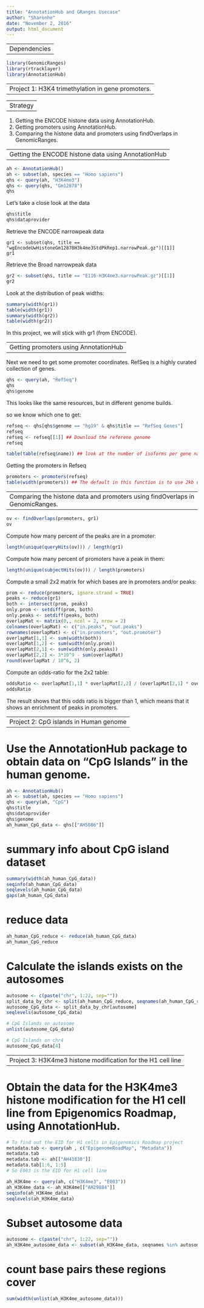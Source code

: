 ```yaml
---
title: "AnnotationHub and GRanges Usecase"
author: "Sharonhe"
date: "November 2, 2016"
output: html_document
---
```


--
Dependencies
--

```r
library(GenomicRanges)
library(rtracklayer)
library(AnnotationHub)
```

---
Project 1: H3K4 trimethylation in gene promoters.
---

--
Strategy
--

1. Getting the ENCODE histone data using AnnotationHub.
2. Getting promoters using AnnotationHub.
3. Comparing the histone data and promoters using findOverlaps in GenomicRanges.

--
Getting the ENCODE histone data using AnnotationHub
--

```r
ah <- AnnotationHub()
ah <- subset(ah, species == "Homo sapiens")
qhs <- query(ah, "H3K4me3")
qhs <- query(qhs, "Gm12878")
qhs

```

Let's take a close look at the data

```r
qhs$title
qhs$dataprovider
```

Retrieve the ENCODE narrowpeak data

```[r]
gr1 <- subset(qhs, title == "wgEncodeUwHistoneGm12878H3k4me3StdPkRep1.narrowPeak.gz")[[1]]
gr1
```
Retrieve the Broad narrowpeak data

```r
gr2 <- subset(qhs, title == "E116-H3K4me3.narrowPeak.gz")[[1]]
gr2
```

Look at the distribution of peak widths:

```r
summary(width(gr1))
table(width(gr1))
summary(width(gr2))
table(width(gr2))
```

In this project, we will stick with gr1 (from ENCODE).

--
Getting promoters using AnnotationHub
--

Next we need to get some promoter coordinates. RefSeq is a highly curated collection of genes.

```r
qhs <- query(ah, "RefSeq")
qhs
qhs$genome
```

This looks like the same resources, but in different genome builds.

so we know which one to get:

```r
refseq <- qhs[qhs$genome == "hg19" & qhs$title == "RefSeq Genes"]
refseq
refseq <- refseq[[1]] ## Download the referene genome
refseq
```

```r
table(table(refseq$name)) ## look at the number of isoforms per gene name
```

Getting the promoters in Refseq

```r
promoters <- promoters(refseq)
table(width(promoters)) ## The default in this function is to use 2kb upstream and 200bp downstream of the start site.
```

--
Comparing the histone data and promoters using findOverlaps in GenomicRanges.
--

```r
ov <- findOverlaps(promoters, gr1)
ov
```

Compute how many percent of the peaks are in a promoter:

```r
length(unique(queryHits(ov))) / length(gr1)
```

Compute how many percent of promoters have a peak in them:

```r
length(unique(subjectHits(ov))) / length(promoters)
```

Compute a small 2x2 matrix for which bases are in promoters and/or peaks:

```r
prom <- reduce(promoters, ignore.strand = TRUE)
peaks <- reduce(gr1)
both <- intersect(prom, peaks)
only.prom <- setdiff(prom, both)
only.peaks <- setdiff(peaks, both)
overlapMat <- matrix(0,, ncol = 2, nrow = 2)
colnames(overlapMat) <- c("in.peaks", "out.peaks")
rownames(overlapMat) <- c("in.promoters", "out.promoter")
overlapMat[1,1] <- sum(width(both))
overlapMat[1,2] <- sum(width(only.prom))
overlapMat[2,1] <- sum(width(only.peaks))
overlapMat[2,2] <- 3*10^9 - sum(overlapMat)
round(overlapMat / 10^6, 2)
```

Compute an odds-ratio for the 2x2 table:

```r
oddsRatio <- overlapMat[1,1] * overlapMat[2,2] / (overlapMat[2,1] * overlapMat[1,2])
oddsRatio
```

The result shows that this odds ratio is bigger than 1, which means that it shows an enrichment of peaks in promoters.

---
Project 2: CpG islands in Human genome
---

# Use the AnnotationHub package to obtain data on "CpG Islands" in the human genome.

```r
ah <- AnnotationHub()
ah <- subset(ah, species == "Homo sapiens")
qhs <- query(ah, "CpG")
qhs$title
qhs$dataprovider
qhs$genome
ah_human_CpG_data <- qhs[["AH5086"]]
```

# summary info about CpG island dataset

```r
summary(width(ah_human_CpG_data))
seqinfo(ah_human_CpG_data)
seqlevels(ah_human_CpG_data)
gaps(ah_human_CpG_data)
```

# reduce data
```r
ah_human_CpG_reduce <- reduce(ah_human_CpG_data)
ah_human_CpG_reduce
```

# Calculate the islands exists on the autosomes

```r
autosome <- c(paste("chr", 1:22, sep=""))
split_data_by_chr <- split(ah_human_CpG_reduce, seqnames(ah_human_CpG_reduce))
autosome_CpG_data <- split_data_by_chr[autosome]
seqlevels(autosome_CpG_data)

# CpG Islands on autosome
unlist(autosome_CpG_data)

# CpG Islands on chr4
autosome_CpG_data[4]
```

---
Project 3: H3K4me3 histone modification for the H1 cell line
---

# Obtain the data for the H3K4me3 histone modification for the H1 cell line from Epigenomics Roadmap, using AnnotationHub.

```r
# To find out the EID for H1 cells in Epigenomics Roadmap project
metadata.tab <- query(ah , c("EpigenomeRoadMap", "Metadata"))
metadata.tab
metadata.tab <- ah[["AH41830"]]
metadata.tab[1:6, 1:5]
# So E003 is the EID for H1 cell line
```

```r
ah_H3K4me <- query(ah, c("H3K4me3", "E003"))
ah_H3K4me_data <- ah_H3K4me[["AH29884"]]
seqinfo(ah_H3K4me_data)
seqlevels(ah_H3K4me_data)
```

# Subset autosome data

```r
autosome <- c(paste("chr", 1:22, sep=""))
ah_H3K4me_autosome_data <- subset(ah_H3K4me_data, seqnames %in% autosome)
```

# count base pairs these regions cover

```r
sum(width(unlist(ah_H3K4me_autosome_data)))
```





